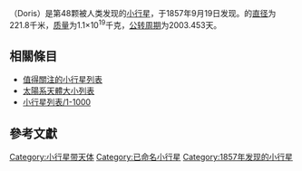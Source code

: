 {{Infobox Planet | discovery=yes | physical_characteristics = yes | bgcolour=#FFFFC0 |
 name=48 Doris
 | discoverer=[[Hermann_Mayer_Salomon_Goldschmidt|Hermann Mayer Salomon Goldschmidt]]
 | discovered=[[September_19|September 19]], 1857
 | alt_names= 
 | mp_category=[[Main_belt|Main belt]]
 | epoch=[[December_31|December 31]], 2006 ([[Julian_day|JD]] 2454100.5)
 | semimajor=465.278 [[Giga|G]][[metre|m]] (3.110 [[Astronomical_unit|AU]])
 | perihelion=430.463 Gm (2.877 AU)
 | aphelion=500.093 Gm (3.343 AU)
 | eccentricity=0.075
 | period=2003.453 [[day|d]] (5.49 [[Julian_year_(astronomy)|a]])
 | inclination=6.554[[degree_(angle)|°]]
 | asc_node=183.754°
 | arg_peri=257.583°
 | mean_anomaly=336.191°
 | avg_speed=16.87 km/[[second|s]]
 | dimensions=221.8 km
 | mass=1.1{{e|19}} [[kilogram|kg]]
 | density=? g/[[cubic_centimetre|cm³]]
 | surface_grav=0.0620 m/s²
 | escape_velocity=0.1173 km/s
 | rotation=? d
 | spectral_type=C
 | abs_magnitude=6.90
 | albedo=0.062 <ref>http://www.psi.edu/pds/resource/albedo.html</ref>
 | single_temperature=~158 [[kelvin|K]]}}
'''{{BASEPAGENAME}}'''（Doris）是第48颗被人类发现的[[小行星|小行星]]，于1857年9月19日发现。{{BASEPAGENAME}}的[[直径|直径]]为221.8千米，[[质量|质量]]为1.1×10<sup>19</sup>千克，[[公转周期|公转周期]]为2003.453天。

== 相關條目 ==
{{portal|太陽系|Solar system.jpg}}

* [[值得關注的小行星列表|值得關注的小行星列表]]
* [[太陽系天體大小列表|太陽系天體大小列表]]
* [[小行星列表/1-1000|小行星列表/1-1000]]

== 參考文獻 ==

{{reflist}}
{{Minor Planet Number|(47)[[仁神星|仁神星]]|(49)[[牧神星|牧神星]]}}
{{beltasteroid-stub}}

[[Category:小行星带天体|Category:小行星带天体]]
[[Category:已命名小行星|Category:已命名小行星]]
[[Category:1857年发现的小行星|Category:1857年发现的小行星]]